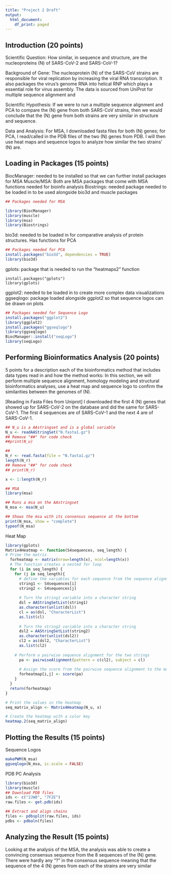---
title: "Project 2 Draft"
output:
  html_document:
    df_print: paged
---

## Introduction (20 points)

Scientific Question: How similar, in sequence and structure, are the nucleoproteins (N) of SARS-CoV-2 and SARS-CoV-1?

Background of Gene: The nucleoprotein (N) of the SARS-CoV strains are responsible for viral replication by increasing the viral RNA transcription. It also packages the virus's genome RNA into helical RNP which plays a essential role for virus assembly. The data is sourced from UniProt for multiple sequence alignment and 

Scientific Hypothesis: If we were to run a multiple sequence alignment and PCA to compare the (N) gene from both SARS-CoV strains, then we would conclude that the (N) gene from both strains are very similar in structure and sequence. 

Data and Analysis: For MSA, I downloaded fasta files for both (N) genes; for PCA, I read/called in the PDB files of the two (N) genes from PDB. I will then use heat maps and sequence logos to analyze how similar the two strains' (N) are. 


## Loading in Packages (15 points)
BiocManager: needed to be installed so that we can further install packages for MSA
Muscle/MSA: Both are MSA packages that come with MSA functions needed for bioinfo analysis
Biostrings: needed package needed to be loaded in to be used alongside bio3d and muscle packages
```{r}
## Packages needed for MSA

library(BiocManager)
library(muscle)
library(msa)
library(Biostrings)
```


bio3d: needed to be loaded in for comparative analysis of protein structures. Has functions for PCA
```{r, error=TRUE}
## Packages needed for PCA
install.packages("bio3d", dependencies = TRUE)
library(bio3d)
```


gplots: package that is needed to run the "heatmaps2" function
```{r. error=TRUE}
install.packages("gplots")
library(gplots)
```


ggplot2: needed to be loaded in to create more complex data visualizations
ggseqlogo: package loaded alongside ggplot2 so that sequence logos can be drawn on plots
```{r, error=TRUE}
## Packages needed for Sequence Logo
install.packages("ggplot2")
library(ggplot2)
install.packages("ggseqlogo")
library(ggseqlogo)
BiocManager::install("seqLogo")
library(seqLogo)
```


## Performing Bioinformatics Analysis (20 points)
5 points for a description each of the bioinformatics method that includes data types read in and how the method works: In this section, we will perform multiple sequence alignment, homology modeling and structural bioinformatics analyses, use a heat map and sequence logo to confirm the similarities between the genomes of (N). 


[Reading in Fasta Files from Uniprot]
I downloaded the first 4 (N) genes that showed up for SARS-CoV-2 on the database and did the same for SARS-CoV-1. The first 4 sequences are of SARS-CoV-1 and the next 4 are of SARS-CoV-1.
```{r}
## N_u is a AAstringset and is a global variable
N_u <- readAAStringSet("N.fasta1.gz")
## Remove "##" for code check
##print(N_u)

## 
N_r <- read.fasta(file = "N.fasta1.gz")
length(N_r)
## Remove "##" for code check
## print(N_r)

x <- 1:length(N_r)
```


```{r}
## MSA
library(msa)

## Runs a msa on the AAstringset
N_msa <- msa(N_u)

## Shows the msa with its consensus sequence at the bottom
print(N_msa, show = "complete")
typeof(N_msa)
```

Heat Map 
```{r}
library(gplots)
Matrix4Heatmap <- function(S4sequences, seq_length) {
# Prime the matrix
  forheatmap <- matrix(nrow=length(x), ncol=length(x))
  # The function creates a nested for loop
  for (i in seq_length) {
    for (j in seq_length){
      # define the variables for each sequence from the sequence alignment
      string1 <- S4sequences[i]
      string2 <- S4sequences[j]
    
      # Turn the string1 variable into a character string
      dsl = AAStringSetList(string1)
      as.character(unlist(dsl))
      cl = as(dsl, "CharacterList")
      as.list(cl)
      
      # Turn the string2 variable into a character string
      dsl2 = AAStringSetList(string2)
      as.character(unlist(dsl2))
      cl2 = as(dsl2, "CharacterList")
      as.list(cl2)
      
    # Perform a pairwise sequence alignment for the two strings
      pa <- pairwiseAlignment(pattern = c(cl2), subject = cl)
      
      # Assign the score from the pairwise sequence alignment to the matrix
      forheatmap[i,j] <- score(pa)
    }
  }
  return(forheatmap)
}

# Print the values in the heatmap
seq_matrix_align <- Matrix4Heatmap(N_u, x)

# Create the heatmap with a color key
heatmap.2(seq_matrix_align)
```


## Plotting the Results (15 points)

Sequence Logos
```{r, error=TRUE}
makePWM(N_msa)
ggseqlogo(N_msa, ic.scale = FALSE) 
```


PDB PC Analysis
```{r, error=TRUE}
library(bio3d)
library(muscle)
## Download PDB files
ids <- c("2JW8", "7F2E")
raw.files <- get.pdb(ids)

## Extract and align chains
files <- pdbsplit(raw.files, ids)
pdbs <- pdbaln(files)
```

## Analyzing the Result (15 points)
Looking at the analysis of the MSA, the analysis was able to create a convincing consensus sequence from the 8 sequences of the (N) gene. There were hardly any "?" in the consensus sequence meaning that the sequence of the 4 (N) genes from each of the strains are very similar


